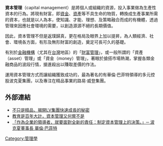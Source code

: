 {{unreferenced|time=2009-8-9}}

'''資本管理'''（capital management）是將個人或組織的資源，投入事業做為生產性資本的行為。將現有財富，即[[資金|資金]]、[[資產|資產]]等不具生命的物質，轉換成生產事業所需的資本，也就是以人為本，使知識、才能、理想、及策略融合而成的有機體，透過管理來因應社會環境的需要，以創造源源不絕的長期價值。

因此，資本管理不但是返璞歸真，更在格局及眼界上加以提昇，為人類經濟、社會、環境各方面，有形及無形財富的創造，奠定可長可久的基礎。

有別於[[金融機構|金融機構]]（尤其在[[台灣|台灣]]地區）的「[[財富管理|財富管理]]」，或一般所謂的「資產（asset）管理」或「資金（money）管理」，著眼於搶搭市場熱潮，掌握各類金融商品的波段行情，搶進殺出以賺取差價的作法。

運用資本管理方式而讓組織獲致成功的，最為著名的有華倫·巴菲特領導的多元控股波克夏集團，以及專注在精品事業的路易·威登集團。

== 外部連結 ==
{{wikiquote}}
* [http://belongnews.pixnet.net/blog/post/30267130  不只是精品，揭開LV集團快速成長的秘密] {{Wayback|url=http://belongnews.pixnet.net/blog/post/30267130 |date=20160304140622 }}
* [http://money.udn.com/mag/fund/storypage.jsp?f_ART_ID=205465 教育是百年大計，資本管理又何嘗不是]{{dead link|date=2018年4月 |bot=InternetArchiveBot |fix-attempted=yes }}
* [http://city.udn.com/55272/3512901?tpno=8&cate_no=70475 「作為企業的領導者，就要面對全新的責任：制定資本管理上的決策。」─ 波克夏董事長 華倫·巴菲特] {{Wayback|url=http://city.udn.com/55272/3512901?tpno=8&cate_no=70475 |date=20201206030503 }}

[[Category:管理學|Category:管理學]]